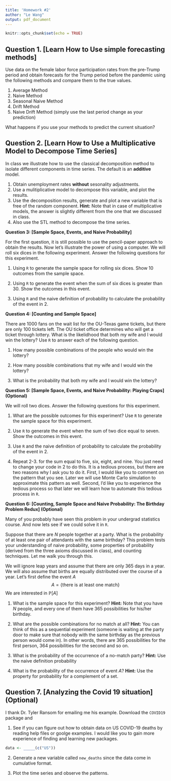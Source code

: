 ```yaml
---
title: 'Homework #2'
author: "Le Wang"
output: pdf_document
---
```


```r
knitr::opts_chunk$set(echo = TRUE)
```

## Question 1. [Learn How to Use simple forecasting methods] 

Use data on the female labor force participation rates from the pre-Trump period and obtain forecasts for the Trump period before the pandemic using the following methods and compare them to the true values.

  1. Average Method
  2. Naive Method
  3. Seasonal Naive Method
  4. Drift Method
  5. Naive Drift Method (simply use the last period change as your prediction)
  
What happens if you use your methods to predict the current situation?


## Question 2. [Learn How to Use a Multiplicative Model to Decompose Time Series]

In class we illustrate how to use the classical decomposition method to isolate different components in time series. The default is an **additive** model. 

  1. Obtain unemployment rates **without** sesonality adjustments. 
  2. Use a mulitiplicative model to decompose this variable, and plot the results.
  3. Use the decomposition results, generate and plot a new variable that is free of the random component. **Hint:** Note that in case of multiplicative models, the answer is slightly different from the one that we discussed in class. 
  4. Also use the STL method to decompose the time series.
  
  


\bigskip


**Question 3: [Sample Space, Events, and Naive Probability]**

For the first question, it is still possible to use the pencil-paper approach to obtain the results. Now let's illustrate the power of using a computer. We will roll six dices in the following experiment. Answer the following questions for this experiment. 

1. Using `R` to generate the sample space for rolling six dices. Show 10 outcomes from the sample space. 

2. Using `R` to generate the event when the sum of six dices is greater than 30. Show the outcomes in this event. 

3. Using `R` and the naive definition of probability to calculate the probability of the event in 2. 

\bigskip


**Question 4: [Counting and Sample Space]**

There are 1000 fans on the wait list for the OU-Texas game tickets, but there are only 100 tickets left. The OU ticket office determines who will get a ticket through lottery. What is the likelidhood that both my wife and I would win the lottery? Use `R` to answer each of the following question. 

1. How many possible combinations of the people who would win the lottery?

2. How many possible combinations that my wife and I would win the lottery?

3. What is the probability that both my wife and I would win the lottery?


\bigskip


**Question 5: [Sample Space, Events, and Naive Probability: Playing Craps] (Optional)**

We will roll two dices. Answer the following questions for this experiment. 

1. What are the possible outcomes for this experiment? Use `R` to generate the sample space for this experiment.

2. Use `R` to generate the event when the sum of two dice equal to seven. Show the outcomes in this event. 

3. Use `R` and the naive definition of probability to calculate the probability of the event in 2.

4. Repeat 2-3. for the sum equal to five, six, eight, and nine. You just need to change your code in 2 to do this. It is a tedious process, but there are two reasons why I ask you to do it. First, I would like you to comment on the pattern that you see. Later we will use Monte Carlo simulation to approximate this pattern as well. Second, I'd like you to experience the tedious process so that later we will learn how to automate this tedious process in `R`.

\bigskip

**Question 6: [Counting, Sample Space and Naive Probability: The Birthday Problem Redux] (Optional)**

Many of you probably have seen this problem in your undergrad statistics course. And now lets see if we could solve it in `R`. 

\bigskip


Suppose that there are $N$ people together at a party. What is the probability of at least one pair of attendants with the same birthday? This problem tests your understanding of naive probability, some properties of probability (derived from the three axioms discussed in class), and counting techniques. Let me walk you through this. 

We will ignore leap years and assume that there are only 365 days in a year. We will also assume that births are equally distributed over the course of a year. Let's first define the event $A$
$$
A = \{ \text{there is at least one match} \}
$$
We are interested in $\mathbb{P}[A]$

1. What is the sample space for this experiment? **Hint:** Note that you have $N$ people, and every one of them have 365 possibilities for his/her birthday. 

2. What are the possible combinations for no match at all? **Hint:** You can think of this as a sequential experiment (someone is waiting at the party door to make sure that nobody with the same birthday as the previous person would come in). In other words, there are 365 possibilities for the first person, 364 possibilities for the second and so on.

3. What is the probability of the occurrence of a no-match party? **Hint:** Use the naive definition probability

4. What is the probability of the occurrence of event $A$? **Hint:** Use the property for probability for a complement of a set. 


## Question 7. [Analyzing the Covid 19 situation] (Optional)

I thank Dr. Tyler Ransom for emailing me his example. Download the `COVID19` package and 

1. See if you can figure out how to obtain data on US COVID-19 deaths by reading help files or goolge examples. I would like you to gain more experience of finding and learning new packages. 

```r
data <- _____(c("US"))
```

2. Generate a new variable called `new_deaths` since the data come in cumulative format.

3. Plot the time series and observe the patterns. 


